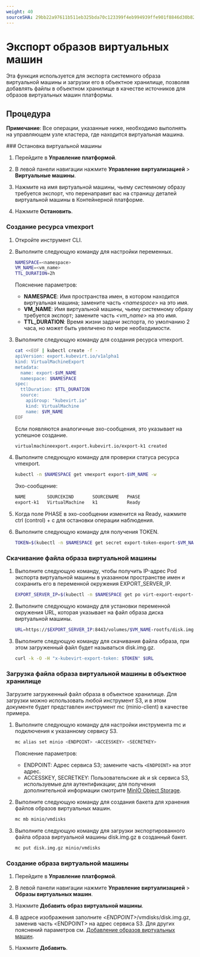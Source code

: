 ```yaml
---
weight: 40
sourceSHA: 29bb22a97611b511eb325bda70c123399f4eb994939ffe901f8846d30b829d0a
---
```


# Экспорт образов виртуальных машин

Эта функция используется для экспорта системного образа виртуальной машины и загрузки его в объектное хранилище, позволяя добавлять файлы в объектном хранилище в качестве источников для образов виртуальных машин платформы.

## Процедура

**Примечание**: Все операции, указанные ниже, необходимо выполнять на управляющем узле кластера, где находится виртуальная машина.

<Steps>
  ### Остановка виртуальной машины

  1. Перейдите в **Управление платформой**.

  2. В левой панели навигации нажмите **Управление виртуализацией** > **Виртуальные машины**.

  3. Нажмите на имя виртуальной машины, чьему системному образу требуется экспорт, что перенаправит вас на страницу деталей виртуальной машины в Контейнерной платформе.

  4. Нажмите **Остановить**.

  ### Создание ресурса vmexport

  1. Откройте инструмент CLI.

  2. Выполните следующую команду для настройки переменных.

     ```bash
     NAMESPACE=<namespace> 
     VM_NAME=<vm_name>
     TTL_DURATION=2h
     ```

     Пояснение параметров:

     - **NAMESPACE**: Имя пространства имен, в котором находится виртуальная машина; замените часть *\<namespace>* на это имя.
     - **VM\_NAME**: Имя виртуальной машины, чьему системному образу требуется экспорт; замените часть *\<vm\_name>* на это имя.
     - **TTL\_DURATION**: Время жизни задачи экспорта, по умолчанию 2 часа, но может быть увеличено по мере необходимости.

  3. Выполните следующую команду для создания ресурса vmexport.

     ```bash
     cat <<EOF | kubectl create -f -
     apiVersion: export.kubevirt.io/v1alpha1
     kind: VirtualMachineExport
     metadata:
       name: export-$VM_NAME
       namespace: $NAMESPACE
     spec:
       ttlDuration: $TTL_DURATION
       source:
         apiGroup: "kubevirt.io"
         kind: VirtualMachine
         name: $VM_NAME
     EOF
     ```

     Если появляются аналогичные эхо-сообщения, это указывает на успешное создание.

     ```bash
     virtualmachineexport.export.kubevirt.io/export-k1 created
     ```

  4. Выполните следующую команду для проверки статуса ресурса vmexport.

     ```bash
     kubectl -n $NAMESPACE get vmexport export-$VM_NAME -w
     ```

     Эхо-сообщение:

     ```bash
     NAME        SOURCEKIND       SOURCENAME   PHASE
     export-k1   VirtualMachine   k1           Ready
     ```

  5. Когда поле PHASE в эхо-сообщении изменится на Ready, нажмите ctrl (control) + c для остановки операции наблюдения.

  6. Выполните следующую команду для получения TOKEN.

     ```bash
     TOKEN=$(kubectl -n $NAMESPACE get secret export-token-export-$VM_NAME -o jsonpath={.data.token} | base64 -d)
     ```

  ### Скачивание файла образа виртуальной машины

  1. Выполните следующую команду, чтобы получить IP-адрес Pod экспорта виртуальной машины в указанном пространстве имен и сохранить его в переменной окружения EXPORT\_SERVER\_IP.

     ```bash
     EXPORT_SERVER_IP=$(kubectl -n $NAMESPACE get po virt-export-export-$VM_NAME -o jsonpath='{.status.podIP}')
     ```

  2. Выполните следующую команду для установки переменной окружения URL, которая указывает на файл образа диска виртуальной машины.

     ```bash
     URL=https://$EXPORT_SERVER_IP:8443/volumes/$VM_NAME-rootfs/disk.img.gz
     ```

  3. Выполните следующую команду для скачивания файла образа, при этом загруженный файл будет называться disk.img.gz.

     ```bash
     curl -k -O -H "x-kubevirt-export-token: $TOKEN" $URL
     ```

  ### Загрузка файла образа виртуальной машины в объектное хранилище

  Загрузите загруженный файл образа в объектное хранилище. Для загрузки можно использовать любой инструмент S3, и в этом документе будет представлен инструмент mc (minio-client) в качестве примера.

  1. Выполните следующую команду для настройки инструмента mc и подключения к указанному сервису S3.

     ```bash
     mc alias set minio <ENDPOINT> <ACCESSKEY> <SECRETKEY>
     ```

     Пояснение параметров:

     - ENDPOINT: Адрес сервиса S3; замените часть `<ENDPOINT>` на этот адрес.
     - ACCESSKEY, SECRETKEY: Пользовательские ak и sk сервиса S3, используемые для аутентификации; для получения дополнительной информации смотрите [MinIO Object Storage](https://min.io/docs/minio/kubernetes/upstream/index.html?ref=docs-redirect).

  2. Выполните следующую команду для создания бакета для хранения файлов образов виртуальных машин.

     ```bash
     mc mb minio/vmdisks
     ```

  3. Выполните следующую команду для загрузки экспортированного файла образа виртуальной машины disk.img.gz в созданный бакет.

     ```bash
     mc put disk.img.gz minio/vmdisks
     ```

  ### Создание образа виртуальной машины

  1. Перейдите в **Управление платформой**.

  2. В левой панели навигации нажмите **Управление виртуализацией** > **Образы виртуальных машин**.

  3. Нажмите **Добавить образ виртуальной машины**.

  4. В адресе изображения заполните *\<ENDPOINT>*/vmdisks/disk.img.gz, заменив часть \<ENDPOINT> на адрес сервиса S3. Для других пояснений параметров см. [Добавление образов виртуальных машин](../functions/add_image.md).

  5. Нажмите **Добавить**.
</Steps>
